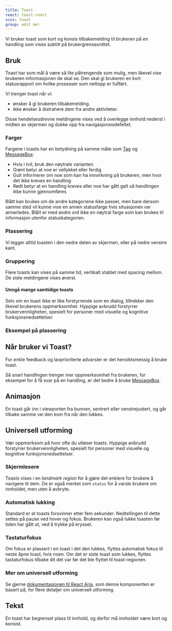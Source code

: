 ```yaml
---
title: Toast
react: toast-react
scss: toast
group: edit me!
---
```



<Ingress>
    Vi bruker toast som kort og konsis tilbakemelding til brukeren på en handling som vises subtilt på
    brukergrensesnittet.
</Ingress>

<ComponentExample
    title="Toast"
    component={ToastStickerSheet}
    codeExample={toastStickerSheetCode}
    knobs={toastStickerSheetKnobs}
    noDensity
/>

## Bruk

Toast har som mål å være så lite påtrengende som mulig, men likevel vise brukeren informasjonen de skal se. Den skal gi brukeren en kort statusrapport om hvilke prosesser som nettopp er fullført.

Vi trenger toast når vi:

-   ønsker å gi brukeren tilbakemelding.
-   ikke ønsker å distrahere dem fra andre aktiviteter.

Disse hendelsesdrevne meldingene vises ved å overlegge innhold nederst i midten av skjermen og dukke opp fra navigasjonssidefeltet.

### Farger

Fargene i toasts har en betydning på samme måte som [Tag](/komponenter/tag) og [MessageBox](/komponenter/messagebox):

-   Hvis i tvil, bruk den nøytrale varianten.
-   Grønt betyr at noe er vellykket eller ferdig
-   Gult informerer om noe som kan ha innvirkning på brukeren, men hvor det ikke kreves en handling
-   Rødt betyr at en handling kreves eller noe har gått galt så handlingen ikke kunne gjennomføres

Blått kan brukes om de andre kategoriene ikke passer, men bare dersom samme sted vil kunne vise en annen statusfarge hvis situasjonen var annerledes. Blått er med andre ord ikke en nøytral farge som kan brukes til informasjon utenfor statuskategorien.

### Plassering

Vi legger alltid toasten i den nedre delen av skjermen, eller på nedre venstre kant.

<Grid>
    <DoDontExample
        type="do"
        description="Vi legger toast bunn sentrert i de fleste tilfeller."
        image="/assets/documentation/toast/plassering-do.svg"
    />
    <DoDontExample
        type="dont"
        description="Vi viser ikke toast fra toppen på siden. Bruk SystemMessage om du vil vise innhold her."
        image="/assets/documentation/toast/plassering-dont.svg"
    />
</Grid>

### Gruppering

Flere toasts kan vises på samme tid, vertikalt stablet med spacing mellom. De siste meldingene vises øverst.

<Grid>
    <DoDontExample
        type="do"
        description="Grupper med spacing, gjerne nede til venstre, vekk fra hovedinnholdet."
        image="/assets/documentation/toast/gruppering-do.svg"
    />
    <DoDontExample
        type="dont"
        description="Ikke samle flere meldinger i samme toast."
        image="/assets/documentation/toast/gruppering-dont.svg"
    />
</Grid>

#### Unngå mange samtidige toasts

Selv om en toast ikke er like forstyrrende som en dialog, tiltrekker den likevel brukerens oppmerksomhet. Hyppige avbrudd forstyrrer brukervennligheten, spesielt for personer med visuelle og kognitive funksjonsnedsettelser.

### Eksempel på plassering

<ComponentExample
    title="Plassering"
    component={ToastExample}
    codeExample={toastStickerSheetCode}
    knobs={toastExampleKnobs}
    noDensity
/>

## Når bruker vi Toast?

For enkle feedback og lavprioriterte advarsler er det hensiktsmessig å bruke toast.

Så snart handlingen trenger mer oppmerksomhet fra brukeren, for eksempel for å få svar på en handling, er det bedre å bruke [MessageBox](/komponenter/messagebox).

## Animasjon

En toast går inn i viewporten fra bunnen, sentrert eller venstrejustert, og går tilbake samme vei den kom fra når den lukkes.

## Universell utforming

Vær oppmerksom på hvor ofte du utløser toasts. Hyppige avbrudd forstyrrer brukervennligheten, spesielt for personer med visuelle og kognitive funksjonsnedsettelser.

### Skjermlesere

Toasts vises i en _landmark region_ for å gjøre det enklere for brukere å navigere til dem. De er også merket som `status` for å varsle brukere om innholdet, men uten å avbryte.

### Automatisk lukking

Standard er at toasts forsvinner etter fem sekunder. Nedtellingen til dette settes på pause ved hover og fokus. Brukeren kan også lukke toasten før tiden har gått ut, ved å trykke på krysset.

### Tastaturfokus

Om fokus er plassert i en toast i det den lukkes, flyttes automatisk fokus til neste åpne toast, hvis noen. Om det er siste toast som lukkes, flyttes tastaturfokus tilbake dit det var før det ble flyttet til toast-regionen.

### Mer om universell utforming

Se gjerne [dokumentasjonen til React Aria](https://react-spectrum.adobe.com/react-aria/useToast.html), som denne komponenten er basert på, for flere detaljer om universell utforming.

## Tekst

En toast har begrenset plass til innhold, og derfor må innholdet være kort og konsist.

<Grid>
    <DoDontExample type="do" description="Hold meldingen kort." image="/assets/documentation/toast/tekst-do.png" />
    <DoDontExample
        type="dont"
        description="Ikke bruk vage titler, lange setninger, eller handlinger."
        image="/assets/documentation/toast/tekst-dont.png"
    />
</Grid>
